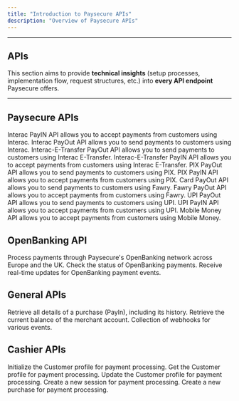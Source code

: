 ```yaml
---
title: "Introduction to Paysecure APIs"
description: "Overview of Paysecure APIs"
---
```



---

## APIs

This section aims to provide **technical insights** (setup processes, implementation flow, request structures, etc.) into **every API endpoint** Paysecure offers.

---

## Paysecure APIs

<CardGroup cols={3}>
  <Card title="Interac PayIN API" href="/api-reference/interac/pay-in">
    Interac PayIN API allows you to accept payments from customers using Interac.
  </Card>
  <Card title="Interac PayOut API" href="/api-reference/interac/pay-out">
    Interac PayOut API allows you to send payments to customers using Interac.
  </Card>
  <Card title="Interac-E-Transfer PayOut API" href="/api-reference/interac-e-transfer/pay-out">
    Interac-E-Transfer PayOut API allows you to send payments to customers using Interac E-Transfer.
  </Card>
  <Card title="Interac-E-Transfer PayIN API" href="/api-reference/interac-e-transfer/pay-in">
    Interac-E-Transfer PayIN API allows you to accept payments from customers using Interac E-Transfer.
  </Card>
  <Card title="PIX PayOut API" href="/api-reference/pix/pay-out">
    PIX PayOut API allows you to send payments to customers using PIX.
  </Card>
  <Card title="PIX PayIN API" href="/api-reference/pix/pay-in">
    PIX PayIN API allows you to accept payments from customers using PIX.
  </Card>
  <Card title="Fawry-PayIN" href="/api-reference/fawry-pay/pay-in">
    Card PayOut API allows you to send payments to customers using Fawry.
  </Card>
  <Card title="Fawry-PayOut API" href="/api-reference/fawry-pay/pay-out">
    Fawry PayOut API allows you to accept payments from customers using Fawry.
  </Card>
  <Card title="UPI PayOut" href="/api-reference/upi/pay-out">
    UPI PayOut API allows you to send payments to customers using UPI.
  </Card>
  <Card title="UPI PayIN" href="/api-reference/upi/pay-in">
    UPI PayIN API allows you to accept payments from customers using UPI.
  </Card>
  <Card title="Mobile Money API" href="/api-reference/mobile-money/pay-out">
    Mobile Money API allows you to accept payments from customers using Mobile Money.
  </Card>
</CardGroup>

## OpenBanking API

<CardGroup cols={3}>
  <Card title="OpenBanking API" href="/api-reference/openbanking/openbanking-api">
    Process payments through Paysecure's OpenBanking network across Europe and the UK.
  </Card>
  <Card title="Get Status" href="/api-reference/openbanking/get-status">
    Check the status of OpenBanking payments.
  </Card>
  <Card title="Webhooks" href="/api-reference/openbanking/webhooks">
    Receive real-time updates for OpenBanking payment events.
  </Card>
</CardGroup>

## General APIs

<CardGroup cols={3}>
  <Card title="Get Status API" href="/api-reference/get-status-api/get-status-api">
    Retrieve all details of a purchase (PayIn), including its history.
  </Card>
  <Card
    title="Get Balance API"
    href="/api-reference/get-balance-api/documentation"
  >
    Retrieve the current balance of the merchant account.
  </Card>
  <Card title="Webhooks" href="/api-reference/webhooks">
    Collection of webhooks for various events.
  </Card>
</CardGroup>

## Cashier APIs

<CardGroup cols={3}>
  <Card title="Post createCustomer" href="/api-reference/cashier/post-customer/index">
      Initialize the Customer profile for payment processing.
  </Card>
  <Card title="Get Customer" href="/api-reference/cashier/get-customer/index">
      Get the Customer profile for payment processing.
  </Card>
  <Card title="Patch Customer" href="/api-reference/cashier/patch-customer/index">
    Update the Customer profile for payment processing.
  </Card>
  <Card title="Post createSession" href="/api-reference/cashier/post-create-session/index">
    Create a new session for payment processing.
  </Card>
  <Card title="Post createPurchase" href="/api-reference/cashier/post-create-purchase/index">
    Create a new purchase for payment processing.
  </Card>
</CardGroup>